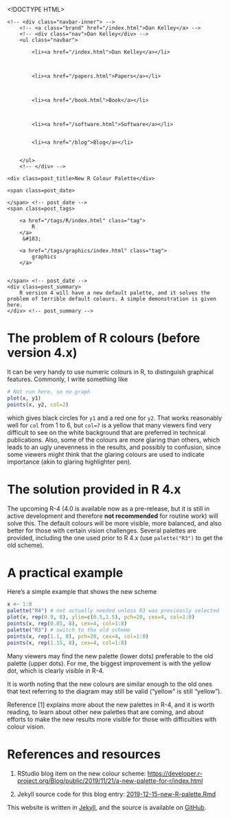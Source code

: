 <!DOCTYPE HTML>
<html>
<head>
<link rel='stylesheet' type='text/css' href='https://dankelley.github.io/css/syntax.css' />
<link rel='stylesheet' type='text/css' href='https://dankelley.github.io/css/style.css' />
<meta charset="UTF-8">
<title>New R Colour Palette</title>
</head>

<body>
<div class="navbar">
    <!-- <div class="navbar-inner"> -->
        <!-- <a class="brand" href="/index.html">Dan Kelley</a> -->
        <!-- <div class="nav">Dan Kelley</div> -->
        <ul class="navbar">
            
            <li><a href="/index.html">Dan Kelley</a></li>
            

            
            <li><a href="/papers.html">Papers</a></li>
            

            
            <li><a href="/book.html">Book</a></li>
            

            
            <li><a href="/software.html">Software</a></li>
            
            
            <li><a href="/blog">Blog</a></li>
            

        </ul>
        <!-- </div> -->
</div>

<div id="content">
    




<!-- <div class="span8"> -->

<div class=topnav>

<!-- | <a href='/blog'>Home</a> | -->

</div> <!-- topnav -->


<div class="page-header">

    <div class=post_title>New R Colour Palette</div>
<!-- </div> --> <!-- span8 -->

<!-- <div class="span4"> -->

<div class=slug>
    <span class=post_date>
        
    </span> <!-- post_date -->
    <span class=post_tags>
        
        <a href="/tags/R/index.html" class="tag">
            R
        </a>
         &#183; 
        
        <a href="/tags/graphics/index.html" class="tag">
            graphics
        </a>
        
        
    </span> <!-- post_date -->
    <div class=post_summary>
        R version 4 will have a new default palette, and it solves the problem of terrible default colours. A simple demonstration is given here.
    </div> <!-- post_summary -->
</div> <!-- slug -->

<!-- </div> -->
<!-- span4 -->
</div> <!-- page-header -->



# The problem of R colours (before version 4.x)

It can be very handy to use numeric colours in R, to distinguish graphical
features.  Commonly, I write something like

```r
# Not run here, so no graph
plot(x, y1)
points(x, y2, col=2)
```
which gives black circles for `y1` and a red one for `y2`.  That works
reasonably well for `col` from 1 to 6, but `col=7` is a yellow that many
viewers find very difficult to see on the white background that are preferred
in technical publications.  Also, some of the colours are more glaring than
others, which leads to an ugly unevenness in the results, and possibly to
confusion, since some viewers might think that the glaring colours are used to
indicate importance (akin to glaring highlighter pen).

# The solution provided in R 4.x

The upcoming R-4 (4.0 is available now as a pre-release, but it is still in
active development and therefore **not recommended** for routine work) will
solve this. The default colours will be more visible, more balanced, and also
better for those with certain vision challenges.  Several palettes are
provided, including the one used prior to R 4.x (use `palette("R3")` to get the
old scheme).

# A practical example

Here's a simple example that shows the new scheme
```r
x <- 1:8
palette("R4") # not actually needed unless R3 was previously selected
plot(x, rep(0.9, 8), ylim=c(0.5,1.5), pch=20, cex=4, col=1:8)
points(x, rep(0.85, 8), cex=4, col=1:8)
palette("R3") # switch to the old scheme
points(x, rep(1.1, 8), pch=20, cex=4, col=1:8)
points(x, rep(1.15, 8), cex=4, col=1:8)
```

Many viewers may find the new palette (lower dots) preferable to the old
palette (upper dots).  For me, the biggest improvement is with the yellow dot,
which is clearly visible in R-4.

It is worth noting that the new colours are similar enough to the old ones that
text referring to the diagram may still be valid ("yellow" is still "yellow").

Reference [1] explains more about the new palettes in R-4, and it is worth reading,
to learn about other new palettes that are coming, and about efforts to make
the new results more visible for those with difficulties with colour vision.

# References and resources

1. RStudio blog item on the new colour scheme:
[https://developer.r-project.org/Blog/public/2019/11/21/a-new-palette-for-r/index.html](https://developer.r-project.org/Blog/public/2019/11/21/a-new-palette-for-r/index.html)

2. Jekyll source code for this blog entry: [2019-12-15-new-R-palette.Rmd](https://raw.github.com/dankelley/dankelley.github.io/master/assets/2019-12-15-new-R-palette.Rmd)





</div>

<p class="footnote">This website is written in <a
href="http://jekyllrb.com">Jekyll</a>, and the source is available on <a
href="https://github.com/dankelley/dankelley.github.io">GitHub</a>.</p>

</body>
</html>

